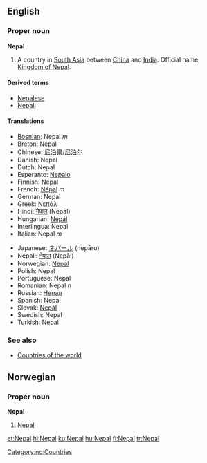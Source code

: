 ==English==
===Proper noun===
'''Nepal'''

# A country in [[South Asia]] between [[China]] and [[India]]. Official name: [[Kingdom of Nepal]].

====Derived terms====
*[[Nepalese]]
*[[Nepali]]

====Translations====
{{top}}
*[[Bosnian]]: Nepal ''m''
*Breton: Nepal
*Chinese: [[尼泊爾]]/[[尼泊尔]]
*Danish: Nepal
*Dutch: Nepal
*Esperanto: [[Nepalo]]
*Finnish: Nepal
*French: [[Népal]] ''m''
*German: Nepal
*Greek: [[Νεπάλ]]
*Hindi: [[नेपाल]] (Nepāl)
*Hungarian: [[Nepál]]
*Interlingua: Nepal
*Italian: Nepal ''m''
{{mid}}
*Japanese: [[ネパール]] (nepāru)
*Nepali: [[नेपाल]] (Nepāl)
*Norwegian: [[#Norwegian|Nepal]]
*Polish: Nepal
*Portuguese: Nepal
*Romanian: Nepal ''n''
*Russian: [[Непал]]
*Spanish: Nepal
*Slovak: [[Nepál]]
*Swedish: Nepal
*Turkish: Nepal
{{bottom}}

===See also===
*[[Countries of the world]]

==Norwegian==
===Proper noun===
[[Category:no:Countries]]
'''Nepal'''
#[[#English|Nepal]]

[[et:Nepal]]
[[hi:Nepal]]
[[ku:Nepal]]
[[hu:Nepal]]
[[fi:Nepal]]
[[tr:Nepal]]